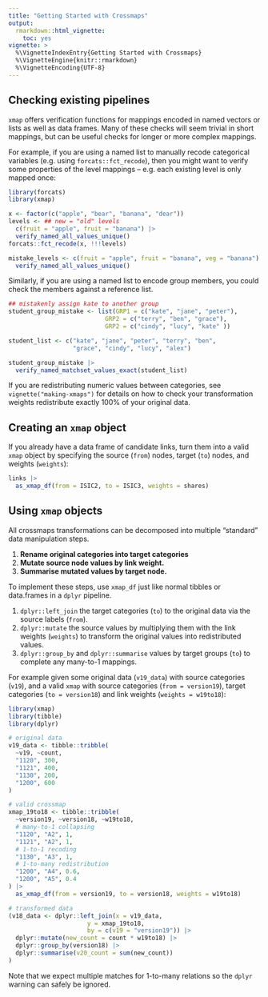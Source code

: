 ```yaml
---
title: "Getting Started with Crossmaps"
output:
  rmarkdown::html_vignette:
    toc: yes
vignette: >
  %\VignetteIndexEntry{Getting Started with Crossmaps}
  %\VignetteEngine{knitr::rmarkdown}
  %\VignetteEncoding{UTF-8}
---
```


## Checking existing pipelines

`xmap` offers verification functions for mappings encoded in named vectors or lists as well as data frames. Many of these checks will seem trivial in short mappings, but can be useful checks for longer or more complex mappings.

For example, if you are using a named list to manually recode categorical variables (e.g. using `forcats::fct_recode`), then you might want to verify some properties of the level mappings -- e.g. each existing level is only mapped once:

```r
library(forcats)
library(xmap)

x <- factor(c("apple", "bear", "banana", "dear"))
levels <- ## new = "old" levels
  c(fruit = "apple", fruit = "banana") |>
  verify_named_all_values_unique()
forcats::fct_recode(x, !!!levels)
```

```r
mistake_levels <- c(fruit = "apple", fruit = "banana", veg = "banana") |>
  verify_named_all_values_unique()
```

Similarly, if you are using a named list to encode group members, you could check the members against a reference list.

```r
## mistakenly assign kate to another group
student_group_mistake <- list(GRP1 = c("kate", "jane", "peter"),
                           GRP2 = c("terry", "ben", "grace"),
                           GRP2 = c("cindy", "lucy", "kate" ))

student_list <- c("kate", "jane", "peter", "terry", "ben",
                  "grace", "cindy", "lucy", "alex")

student_group_mistake |>
  verify_named_matchset_values_exact(student_list)
```

If you are redistributing numeric values between categories, see `vignette("making-xmaps")` for details on how to check your transformation weights redistribute exactly 100% of your original data.

## Creating an `xmap` object

If you already have a data frame of candidate links, turn them into a valid `xmap` object by specifying the source (`from`) nodes, target (`to`) nodes, and weights (`weights`):

``` r
links |>
  as_xmap_df(from = ISIC2, to = ISIC3, weights = shares)
```

## Using `xmap` objects

All crossmaps transformations can be decomposed into multiple "standard" data manipulation steps.

1.  **Rename original categories into target categories**
2.  **Mutate source node values by link weight.**
3.  **Summarise mutated values by target node.**

To implement these steps, use `xmap_df` just like normal tibbles or data.frames in a `dplyr` pipeline.

1.  `dplyr::left_join` the target categories (`to`) to the original data via the source labels (`from`).
2.  `dplyr::mutate` the source values by multiplying them with the link weights (`weights`) to transform the original values into redistributed values.
3.  `dplyr::group_by` and `dplyr::summarise` values by target groups (`to`) to complete any many-to-1 mappings.

For example given some original data (`v19_data`) with source categories (`v19`), and a valid `xmap` with source categories (`from = version19`), target categories (`to = version18`) and link weights (`weights = w19to18`):

```r
library(xmap)
library(tibble)
library(dplyr)
```

```r
# original data
v19_data <- tibble::tribble(
  ~v19, ~count,
  "1120", 300,
  "1121", 400,
  "1130", 200,
  "1200", 600
)

# valid crossmap
xmap_19to18 <- tibble::tribble(
  ~version19, ~version18, ~w19to18,
  # many-to-1 collapsing
  "1120", "A2", 1,
  "1121", "A2", 1,
  # 1-to-1 recoding
  "1130", "A3", 1,
  # 1-to-many redistribution
  "1200", "A4", 0.6,
  "1200", "A5", 0.4
) |>
  as_xmap_df(from = version19, to = version18, weights = w19to18)

# transformed data
(v18_data <- dplyr::left_join(x = v19_data,
                      y = xmap_19to18,
                      by = c(v19 = "version19")) |>
  dplyr::mutate(new_count = count * w19to18) |>
  dplyr::group_by(version18) |>
  dplyr::summarise(v20_count = sum(new_count))
)
```

Note that we expect multiple matches for 1-to-many relations so the `dplyr` warning can safely be ignored.
